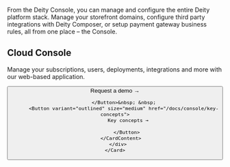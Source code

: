 
<p className="desc pb20">
From the Deity Console, you can manage and configure the entire Deity platform stack. Manage your storefront domains, configure third party integrations with Deity Composer, or setup payment gateway business rules, all from one place – the Console.
</p>


<div className="mb100">
	<Card isPadding={false}>
	  <div className="flex">
	    <CardContent>
	      <h2>Cloud Console</h2>
	      <div className="mb20">
	        <p>
	         Manage your subscriptions, users, deployments, integrations and more with our web-based application.
	        </p>
	      </div>  
	      <Button variant="contained" size="medium" href="https://deity.com/contact" target="_blank">
	          Request a demo →
	        
	       </Button>&nbsp; &nbsp; 
	      <Button variant="outlined" size="medium" href="/docs/console/key-concepts">
	         Key concepts →
	      	
			</Button>
	    </CardContent>
	  </div>
	</Card>
</div>